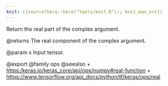 ```yaml
---
knit: ({source(here::here("tools/knit.R")); knit_man_src})
---
```

Return the real part of the complex argument.

@returns
    The real component of the complex argument.

@param x
Input tensor.

@export
@family ops
@seealso
+ <https:/keras.io/keras_core/api/ops/numpy#real-function>
+ <https://www.tensorflow.org/api_docs/python/tf/keras/ops/real>
